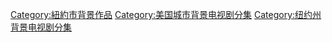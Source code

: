 [[Category:紐約市背景作品|Category:紐約市背景作品]]
[[Category:美国城市背景电视剧分集|Category:美国城市背景电视剧分集]]
[[Category:纽约州背景电视剧分集|Category:纽约州背景电视剧分集]]